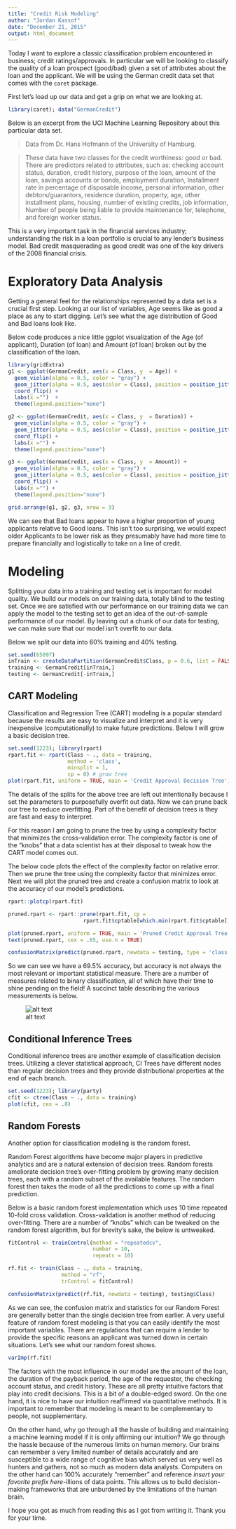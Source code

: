 ```yaml
---
title: "Credit Risk Modeling"
author: "Jordan Kassof"
date: "December 21, 2015"
output: html_document
---
```


Today I want to explore a classic classification problem encountered in business; credit ratings/approvals. In particular we will be looking to classify the quality of a loan prospect (good/bad) given a set of attributes about the loan and the applicant.  We will be using the German credit data set that comes with the `caret` package.

First let's load up our data and get a grip on what we are looking at.

```r
library(caret); data("GermanCredit")
```

Below is an excerpt from the UCI Machine Learning Repository about this particular data set.

>Data from Dr. Hans Hofmann of the University of Hamburg.

> These data have two classes for the credit worthiness: good or bad. 
> There are predictors related to attributes, such as: checking account 
> status, duration, credit history, purpose of the loan, amount of the 
> loan, savings accounts or bonds, employment duration, Installment rate in percentage of disposable income, personal information, other 
> debtors/guarantors, residence duration, property, age, other installment 
> plans, housing, number of existing credits, job information, Number of people being liable to provide maintenance for, telephone, and foreign worker status.

This is a very important task in the financial services industry; understanding the risk in a loan portfolio is crucial to any lender's business model. Bad credit masquerading as good credit was one of the key drivers of the 2008 financial crisis.

# Exploratory Data Analysis

Getting a general feel for the relationships represented by a data set is a crucial first step. Looking at our list of variables, Age seems like as good a place as any to start digging. Let's see what the age distribution of Good and Bad loans look like.

Below code produces a nice little ggplot visualization of the Age (of applicant), Duration (of loan) and Amount (of loan) broken out by the classification of the loan.

```r
library(gridExtra)
g1 <- ggplot(GermanCredit, aes(x = Class, y  = Age)) + 
  geom_violin(alpha = 0.5, color = "gray") + 
  geom_jitter(alpha = 0.5, aes(color = Class), position = position_jitter(width = .2)) +
  coord_flip() + 
  labs(x ="")  + 
  theme(legend.position="none")

g2 <- ggplot(GermanCredit, aes(x = Class, y  = Duration)) +
  geom_violin(alpha = 0.5, color = "gray") + 
  geom_jitter(alpha = 0.5, aes(color = Class), position = position_jitter(width = .2)) +
  coord_flip() + 
  labs(x ="") +
  theme(legend.position="none")

g3 <- ggplot(GermanCredit, aes(x = Class, y  = Amount)) + 
  geom_violin(alpha = 0.5, color = "gray") + 
  geom_jitter(alpha = 0.5, aes(color = Class), position = position_jitter(width = .2)) +
  coord_flip() + 
  labs(x ="") +
  theme(legend.position="none")

grid.arrange(g1, g2, g3, nrow = 3)
```

We can see that Bad loans appear to have a higher proportion of young applicants relative to Good loans. This isn't too surprising, we would expect older Applicants to be lower risk as they presumably have had more time to prepare financially and logistically to take on a line of credit.

# Modeling

Splitting your data into a training and testing set is important for model quality. We build our models on our training data, totally blind to the testing set.  Once we are satisfied with our performance on our training data we can apply the model to the testing set to get an idea of the out-of-sample performance of our model. By leaving out a chunk of our data for testing, we can make sure that our model isn't overfit to our data.  

Below we split our data into 60% training and 40% testing.

```r
set.seed(65897)
inTrain <- createDataPartition(GermanCredit$Class, p = 0.6, list = FALSE)
training <- GermanCredit[inTrain,]
testing <- GermanCredit[-inTrain,]
```

## CART Modeling

Classification and Regression Tree (CART) modeling is a popular standard because the results are easy to visualize and interpret and it is very inexpensive (computationally) to make future predictions. Below I will grow a basic decision tree.

```r
set.seed(1223); library(rpart)
rpart.fit <- rpart(Class ~ ., data = training, 
                   method = 'class',
                   minsplit = 1,
                   cp = 0) # grow tree
plot(rpart.fit, uniform = TRUE, main = 'Credit Approval Decision Tree') # plot tree

```

The details of the splits for the above tree are left out intentionally because I set the parameters to purposefully overfit out data. Now we can prune back our tree to reduce overfitting. Part of the benefit of decision trees is they are fast and easy to interpret.

For this reason I am going to prune the tree by using a complexity factor that minimizes the cross-validation error. The complexity factor is one of the "knobs" that a data scientist has at their disposal to tweak how the CART model comes out.

The below code plots the effect of the complexity factor on relative error. Then we prune the tree using the complexity factor that minimizes error. Next we will plot the pruned tree and create a confusion matrix to look at the accuracy of our model's predictions.

```r

rpart::plotcp(rpart.fit)

pruned.rpart <- rpart::prune(rpart.fit, cp = 
                        rpart.fit$cptable[which.min(rpart.fit$cptable[, "xerror"]), "CP"])

plot(pruned.rpart, uniform = TRUE, main = 'Pruned Credit Approval Tree')
text(pruned.rpart, cex = .65, use.n = TRUE)

confusionMatrix(predict(pruned.rpart, newdata = testing, type = 'class'), testing$Class)
```

So we can see we  have a 69.5% accuracy, but accuracy is not always the most relevant or important statistical measure.  There are a number of measures related to binary classification, all of which have their time to shine pending on the field!  A succinct table describing the various measurements is below.

![alt text](http://41.media.tumblr.com/tumblr_m2by0pnhQ51rqgwpio1_1280.png "Logo Title Text 1")

## Conditional Inference Trees

Conditional inference trees are another example of classification decision trees.  Utilizing a clever statistical approach, CI Trees have different nodes than regular decision trees and they provide distributional properties at the end of each branch.

```r
set.seed(1223); library(party)
cfit <- ctree(Class ~ ., data = training)
plot(cfit, cex = .8)

```


## Random Forests

Another option for classification modeling is the random forest.

Random Forest algorithms have become major players in predictive analytics and are a natural extension of decision trees. Random forests ameliorate decision tree's over-fitting problem by growing many decision trees, each with a random subset of the available features.  The random forest then takes the mode of all the predictions to come up with a final prediction.

Below is a basic random forest implementation which uses 10 time repeated 10-fold cross validation.  Cross-validation is another method of reducing over-fitting. There are a number of "knobs" which can be tweaked on the random forest algorithm, but for brevity's sake, the below is untweaked.


```r

fitControl <- trainControl(method = "repeatedcv",
                           number = 10,
                           repeats = 10)

rf.fit <- train(Class ~ ., data = training,
                 method = "rf",
                 trControl = fitControl)
```

```r

confusionMatrix(predict(rf.fit, newdata = testing), testing$Class)
```

As we can see, the confusion matrix and statistics for our Random Forest are generally better than the single decision tree from earlier. A very useful feature of random forest modeling is that you can easily identify the most important variables.  There are regulations that can require a lender to provide the specific reasons an applicant was turned down in certain situations. Let's see what our random forest shows.


```r

varImp(rf.fit)

```



The factors with the most influence in our model are the amount of the loan, the duration of the payback period, the age of the requester, the checking account status, and credit history.  These are all pretty intuitive factors that play into credit decisions. This is a bit of a double-edged sword. On the one hand, it is nice to have our intuition reaffirmed via quantitative methods. It is important to remember that modeling is meant to be complementary to people, not supplementary.  

On the other hand, why go through all the hassle of building and maintaining a machine learning model if it is only affirming our intuition? We go through the hassle because of the numerous limits on human memory.  Our brains can remember a very limited number of details accurately and are susceptible to a wide range of cognitive bias which served us very well as hunters and gathers, not so much as modern data analysts.  Computers on the other hand can 100% accurately "remember" and reference *insert your favorite prefix here*-illions of data points.  This allows us to build decision-making frameworks that are unburdened by the limitations of the human brain. 

I hope you got as much from reading this as I got from writing it. Thank you for your time.